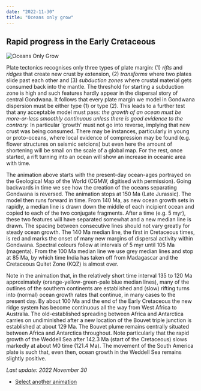 ```yaml
---
date: "2022-11-30"
title: "Oceans only grow"
---
```


## Rapid progress in the Early Cretaceous

![Oceans Only Grow](http://www.reeves.nl/upload/onlygrow-nov30.gif)

Plate tectonics recognises only three types of plate margin: (1) *rifts* and *ridges* that create new crust by extension, (2) *transforms* where two plates slide past
each other and (3) *subduction zones* where crustal material gets consumed back into the mantle. The threshold for starting a subduction zone is high and such
features hardly appear in the dispersal story of central Gondwana. It follows that every plate margin we model in Gondwana dispersion must be either type (1) or type
(2). This leads to a further test that any acceptable model must pass: *the growth of an ocean must be more-or-less smoothly continuous unless there is good evidence
to the contrary.* In particular 'growth' must not go into reverse, implying that new crust was being consumed.  There may be instances, particularly in young or 
proto-oceans, where local evidence of compression may be found (e.g. flower structures on seismic setcions) but even here the amount of shortening will be small on the 
scale of a global map. For the rest, once started, a rift turning into an ocean will show an increase in oceanic area with time.

The animation above starts with the present-day ocean-ages portrayed on the Geological Map of the World (CGMW, digitised with permission). Going backwards in time we
see how the creation of the oceans separating Gondwana is reversed. The animation stops at 150 Ma (Late Jurassic). The model then runs forward in time. From 140 Ma, as
new ocean growth sets in rapidly, a median line is drawn down the middle of each incipient ocean and copied to each of the two conjugate fragments. After a time (e.g.
5 myr), these two features will have separated somewhat and a new median line is drawn. The spacing between consecutive lines should not vary greatly for steady
ocean growth. The 140 Ma median line, the first in Cretaceous times, is red and marks the onset of many new margins of dispersal activity within Gondwana. Spectral
colours follow at intervals of 5 myr until 105 Ma (magenta). From the 100 Ma median line we use grey median lines and stop at 85 Ma, by which time India has taken off
from Madagascar and the Cretaceous Quitet Zone (KQZ) is almost over. 

Note in the animation that, in the relatively short time interval 135 to 120 Ma approximately (orange-yellow-green-pale blue median lines), many of the outlines of the
southern continents are established and (slow) rifting turns into (normal) ocean growth rates that continue, in many cases to the present day. By about 100 Ma and the
end of the Early Cretaceous the new ridge system has become continuous all the way from West Africa to Australia.  The old-established spreading between Africa and
Antarctica carries on undiminished after a new location of the Bouvet triple junction is established at about 129 Ma.  The Bouvet plume remains centrally situated
between Africa and Antarctica throughout. Note particularly that the rapid growth of the Weddell Sea after 142.3 Ma (start of the Cretaceous) slows markedly at about
M0 time (121.4 Ma).  The movement of the South America plate is such that, even then, ocean growth in the Weddell Sea remains slightly positive.
 
 *Last update: 2022 November 30*
 
 
 * [Select another animation](../animations)

